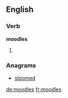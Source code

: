 ==English==

===Verb===
'''moodles'''

# {{en-third-person singular of|moodle}}

===Anagrams===
* [[sloomed#English|sloomed]]

[[de:moodles]]
[[fr:moodles]]